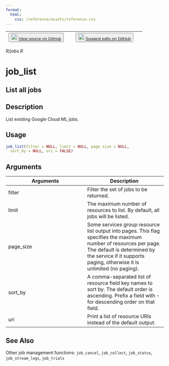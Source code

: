 ```yaml
---
format:
  html:
    css: /reference/assets/reference.css
---
```


| <button class="button"> ![](/reference/assets/GitHub-Mark-32px.png){width="20"} [View source on GitHub](NULL/blob/main/R/jobs.R) </button> | <button class="button"> ![](/reference/assets/GitHub-Mark-32px.png){width="20"} [Suggest edits on GitHub](NULL/edit/main/R/jobs.R) </button> |
|:------------------------------:|:--------------------------------------:|

*R/jobs.R*

# job_list

## List all jobs

## Description
List existing Google Cloud ML jobs. 


## Usage
```r
job_list(filter = NULL, limit = NULL, page_size = NULL, 
  sort_by = NULL, uri = FALSE) 
```

## Arguments
|Arguments|Description|
|---|---|
| filter | Filter the set of jobs to be returned. |
| limit | The maximum number of resources to list. By default, all jobs will be listed. |
| page_size | Some services group resource list output into pages. This flag specifies the maximum number of resources per page. The default is determined by the service if it supports paging, otherwise it is unlimited (no paging). |
| sort_by | A comma-separated list of resource field key names to sort by. The default order is ascending. Prefix a field with `~` for descending order on that field. |
| uri | Print a list of resource URIs instead of the default output. |






## See Also
Other job management functions: `job_cancel`,   `job_collect`, `job_status`,   `job_stream_logs`, `job_trials`

